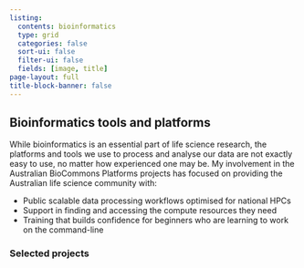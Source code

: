 ```yaml
---
listing:
  contents: bioinformatics
  type: grid
  categories: false
  sort-ui: false
  filter-ui: false
  fields: [image, title]
page-layout: full
title-block-banner: false
---
```


## Bioinformatics tools and platforms

While bioinformatics is an essential part of life science research, the platforms and tools we use to process and analyse our data are not exactly easy to use, no matter how experienced one may be. My involvement in the Australian BioCommons Platforms projects has focused on providing the Australian life science community with: 

* Public scalable data processing workflows optimised for national HPCs 
* Support in finding and accessing the compute resources they need 
* Training that builds confidence for beginners who are learning to work on the command-line

### Selected projects